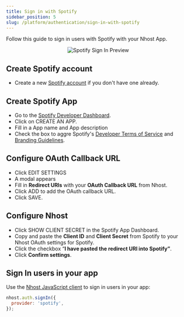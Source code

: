 ```yaml
---
title: Sign in with Spotify
sidebar_position: 5
slug: /platform/authentication/sign-in-with-spotify
---
```


Follow this guide to sign in users with Spotify with your Nhost App.

<p align="center">
  <img
    alt="Spotify Sign In Preview"
    src="/img/social-providers/spotify-preview.svg"
    width={480}
    height={267}
  />
</p>

## Create Spotify account

- Create a new [Spotify account](https://www.spotify.com/) if you don't have one already.

## Create Spotify App

- Go to the [Spotify Developer Dashboard](https://developer.spotify.com/dashboard/).
- Click on CREATE AN APP.
- Fill in a App name and App description
- Check the box to aggre Spotify's [Developer Terms of Service](https://developer.spotify.com/terms) and [Branding Guidelines](https://developer.spotify.com/branding-guidelines).

## Configure OAuth Callback URL

- Click EDIT SETTINGS
- A modal appears
- Fill in **Redirect URIs** with your **OAuth Callback URL** from Nhost.
- Click ADD to add the OAuth callback URL.
- Click SAVE.

## Configure Nhost

- Click SHOW CLIENT SECRET in the Spotify App Dashboard.
- Copy and paste the **Client ID** and **Client Secret** from Spotify to your Nhost OAuth settings for Spotify.
- Click the checkbox “**I have pasted the redirect URI into Spotify”**.
- Click **Confirm settings**.

## Sign In users in your app

Use the [Nhost JavaScript client](/reference/javascript) to sign in users in your app:

```js
nhost.auth.signIn({
  provider: 'spotify',
});
```
